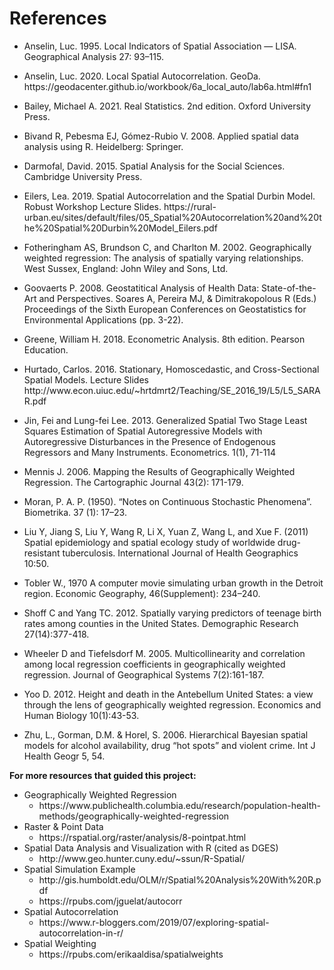 # References {.unnumbered}

- Anselin, Luc. 1995. Local Indicators of Spatial Association — LISA. Geographical Analysis 27: 93–115.

- Anselin, Luc. 2020. Local Spatial Autocorrelation. GeoDa. https://geodacenter.github.io/workbook/6a_local_auto/lab6a.html#fn1

- Bailey, Michael A. 2021. Real Statistics. 2nd edition. Oxford University Press.

- Bivand R, Pebesma EJ, Gómez-Rubio V. 2008. Applied spatial data analysis using R. Heidelberg: Springer.

- Darmofal, David. 2015. Spatial Analysis for the Social Sciences. Cambridge University Press.

- Eilers, Lea. 2019. Spatial Autocorrelation and the Spatial Durbin Model. Robust Workshop Lecture Slides. https://rural-urban.eu/sites/default/files/05_Spatial%20Autocorrelation%20and%20the%20Spatial%20Durbin%20Model_Eilers.pdf

- Fotheringham AS, Brundson C, and Charlton M. 2002. Geographically weighted regression: The analysis of spatially varying relationships. West Sussex, England: John Wiley and Sons, Ltd.

- Goovaerts P. 2008. Geostatitical Analysis of Health Data: State-of-the-Art and Perspectives. Soares A, Pereira MJ, & Dimitrakopolous R (Eds.) Proceedings of the Sixth European Conferences on Geostatistics for Environmental Applications (pp. 3-22).

- Greene, William H. 2018. Econometric Analysis. 8th edition. Pearson Education.

- Hurtado, Carlos. 2016. Stationary, Homoscedastic, and Cross-Sectional Spatial Models. Lecture Slides http://www.econ.uiuc.edu/~hrtdmrt2/Teaching/SE_2016_19/L5/L5_SARAR.pdf

- Jin, Fei and Lung-fei Lee. 2013. Generalized Spatial Two Stage Least Squares Estimation of Spatial Autoregressive Models with Autoregressive Disturbances in the Presence of Endogenous Regressors and Many Instruments. Econometrics. 1(1), 71-114

- Mennis J. 2006. Mapping the Results of Geographically Weighted Regression. The Cartographic Journal 43(2): 171-179.

- Moran, P. A. P. (1950). "Notes on Continuous Stochastic Phenomena". Biometrika. 37 (1): 17–23.

- Liu Y, Jiang S, Liu Y, Wang R, Li X, Yuan Z, Wang L, and Xue F. (2011) Spatial epidemiology and spatial ecology study of worldwide drug-resistant tuberculosis. International Journal of Health Geographics 10:50.

- Tobler W., 1970 A computer movie simulating urban growth in the Detroit region. Economic Geography, 46(Supplement): 234–240.

- Shoff C and Yang TC. 2012. Spatially varying predictors of teenage birth rates among counties in the United States. Demographic Research 27(14):377-418.

- Wheeler D and Tiefelsdorf M. 2005. Multicollinearity and correlation among local regression coefficients in geographically weighted regression. Journal of Geographical Systems 7(2):161-187.

- Yoo D. 2012. Height and death in the Antebellum United States: a view through the lens of geographically weighted regression. Economics and Human Biology 10(1):43-53.

- Zhu, L., Gorman, D.M. & Horel, S. 2006. Hierarchical Bayesian spatial models for alcohol availability, drug "hot spots" and violent crime. Int J Health Geogr 5, 54.

**For more resources that guided this project:**

- Geographically Weighted Regression
  - https://www.publichealth.columbia.edu/research/population-health-methods/geographically-weighted-regression
  
- Raster & Point Data
  - https://rspatial.org/raster/analysis/8-pointpat.html
  
- Spatial Data Analysis and Visualization with R (cited as DGES)
  - http://www.geo.hunter.cuny.edu/~ssun/R-Spatial/

- Spatial Simulation Example
  - http://gis.humboldt.edu/OLM/r/Spatial%20Analysis%20With%20R.pdf
  - https://rpubs.com/jguelat/autocorr
  
- Spatial Autocorrelation
  - https://www.r-bloggers.com/2019/07/exploring-spatial-autocorrelation-in-r/
  
- Spatial Weighting
  - https://rpubs.com/erikaaldisa/spatialweights
